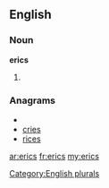 ==English==

===Noun===
'''erics'''

# {{plural of|[[eric]]}}

===Anagrams===
* {{alphagram|ceirs}}
* [[cries#English|cries]]
* [[rices#English|rices]]


[[Category:English plurals]]

[[ar:erics]]
[[fr:erics]]
[[my:erics]]